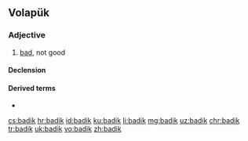 ==Volapük==

===Adjective===
{{head|vo|adjective}}

# [[bad]], not good

====Declension====
{{vo-decl-adj}}

====Derived terms====
* {{l|vo|badiko}}

[[cs:badik]]
[[hr:badik]]
[[id:badik]]
[[ku:badik]]
[[li:badik]]
[[mg:badik]]
[[uz:badik]]
[[chr:badik]]
[[tr:badik]]
[[uk:badik]]
[[vo:badik]]
[[zh:badik]]